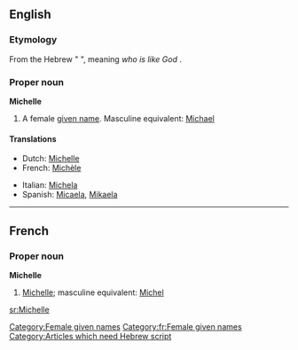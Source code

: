 ==English==
===Etymology===
From the Hebrew "<!--put Hebrew here-->", meaning ''who is like God'' <!--correct translation if necessary-->.

===Proper noun===
'''Michelle''' {{f}}

# A female [[given name]]. Masculine equivalent: [[Michael]]

====Translations====
{{top}}
*Dutch: [[Michelle#Dutch|Michelle]]
*French: [[Michèle]]
{{mid}}
*Italian: [[Michela]]
*Spanish: [[Micaela]], [[Mikaela]]
{{bottom}}

----

==French==
===Proper noun===
'''Michelle'''

#[[Michelle#English|Michelle]]; masculine equivalent: [[Michel]]

[[Category:Female given names]]
[[Category:fr:Female given names]]
[[Category:Articles which need Hebrew script]]

[[sr:Michelle]]